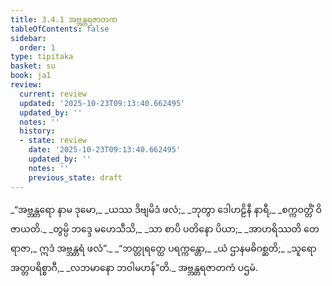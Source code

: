 ```yaml
---
title: 3.4.1 အဗ္ဘန္တရဇာတက
tableOfContents: false
sidebar:
  order: 1
type: tipitaka
basket: su
book: ja1
review:
  current: review
  updated: '2025-10-23T09:13:40.662495'
  updated_by: ''
  notes: ''
  history:
  - state: review
    date: '2025-10-23T09:13:40.662495'
    updated_by: ''
    notes: ''
    previous_state: draft
---
```



<ReviewStatus review={frontmatter.review} showDetails={true} />

<HypothesisAnnotation frontmatter={frontmatter} />

<DynamicBreadcrumb />

<Division number="91" book="ja1" e="ch" v="22" p="84">

<Paragraph number="796" type="verses" book="ja1">
_“အဗ္ဘန္တရော နာမ ဒုမော,_  
_ယဿ ဒိဗျမိဒံ ဖလံ;_  
_ဘုတွာ ဒေါဟဠိနီ နာရီ,_  
_စက္ကဝတ္တိံ ဝိဇာယတိ._  

</Paragraph>

</Division>
<Division number="92" book="ja1" e="ch" v="22" p="84">

<Paragraph number="797" type="verses" book="ja1">
_တွမ္ပိ ဘဒ္ဒေ မဟေသီသိ,_  
_သာ စာပိ ပတိနော ပိယာ;_  
_အာဟရိဿတိ တေ ရာဇာ,_  
ဣဒံ အဗ္ဘန္တရံ ဖလံ”._  

</Paragraph>

</Division>
<Division number="93" book="ja1" e="ch" v="22" p="84">

<Paragraph number="798" type="verses" book="ja1">
_“ဘတ္တုရတ္ထေ ပရက္ကန္တော,_  
_ယံ ဌာနမဓိဂစ္ဆတိ;_  
_သူရော အတ္တပရိစ္စာဂီ,_  
_လဘမာနော ဘဝါမဟန်”တိ._  


</Paragraph>
</Division>

<Paragraph number="799" type="center" book="ja1">
အဗ္ဘန္တရဇာတကံ ပဌမံ.
</Paragraph>